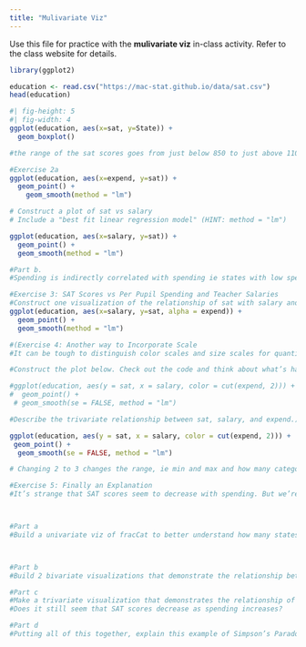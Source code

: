 ```yaml
---
title: "Mulivariate Viz"
---
```


Use this file for practice with the **mulivariate viz** in-class activity.  Refer to the class website for details.
```r
library(ggplot2)
```

```r
education <- read.csv("https://mac-stat.github.io/data/sat.csv")
head(education)
```
```r
#| fig-height: 5
#| fig-width: 4
ggplot(education, aes(x=sat, y=State)) +
  geom_boxplot() 
```
```r
#the range of the sat scores goes from just below 850 to just above 1100, it is pretty spread out and follows no pattern whatsoever, the explanation behind this might be just alphabetical ordering of the states without ordering them using specific characteristics.
```

```r
#Exercise 2a
ggplot(education, aes(x=expend, y=sat)) +
  geom_point() +
    geom_smooth(method = "lm")
```
```r
# Construct a plot of sat vs salary
# Include a "best fit linear regression model" (HINT: method = "lm")

ggplot(education, aes(x=salary, y=sat)) +
  geom_point() +
  geom_smooth(method = "lm")
```
```r
#Part b. 
#Spending is indirectly correlated with spending ie states with low spending also have higher sat scores.
```

```r
#Exercise 3: SAT Scores vs Per Pupil Spending and Teacher Salaries
#Construct one visualization of the relationship of sat with salary and expend. HINT: Start with just 2 variables and tweak that code to add the third variable. Try out a few things!
ggplot(education, aes(x=salary, y=sat, alpha = expend)) +
  geom_point() +
  geom_smooth(method = "lm")
```
```r

#(Exercise 4: Another way to Incorporate Scale
#It can be tough to distinguish color scales and size scales for quantitative variables. Another option is to discretize a quantitative variable, or basically cut it up into categories.

#Construct the plot below. Check out the code and think about what’s happening here. What happens if you change “2” to “3”?

#ggplot(education, aes(y = sat, x = salary, color = cut(expend, 2))) + 
#  geom_point() + 
 # geom_smooth(se = FALSE, method = "lm")

#Describe the trivariate relationship between sat, salary, and expend.)

ggplot(education, aes(y = sat, x = salary, color = cut(expend, 2))) + 
 geom_point() + 
  geom_smooth(se = FALSE, method = "lm")
```
```r
# Changing 2 to 3 changes the range, ie min and max and how many categories the data set is cut into. Sat is high in states where the salary is low, but it is also very highly correlated (lower) in states the expenditure is extremely low
```

```r
#Exercise 5: Finally an Explanation
#It’s strange that SAT scores seem to decrease with spending. But we’re leaving out an important variable from our analysis: the fraction of a state’s students that actually take the SAT. The fracCat variable indicates this fraction: low (under 15% take the SAT), medium (15-45% take the SAT), and high (at least 45% take the SAT).



#Part a
#Build a univariate viz of fracCat to better understand how many states fall into each category.



#Part b
#Build 2 bivariate visualizations that demonstrate the relationship between sat and fracCat. What story does your graphic tell and why does this make contextual sense?

#Part c
#Make a trivariate visualization that demonstrates the relationship of sat with expend AND fracCat. Highlight the differences in fracCat groups through color AND unique trend lines. What story does your graphic tell?
#Does it still seem that SAT scores decrease as spending increases?

#Part d
#Putting all of this together, explain this example of Simpson’s Paradox. That is, why did it appear that SAT scores decrease as spending increases even though the opposite is true?
```







